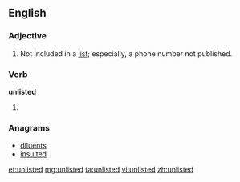 ==English==

===Adjective===
{{en-adj|-}}

# Not included in a [[list]]; especially, a phone number not published.

===Verb===
'''unlisted'''

# {{past of|unlist}}

===Anagrams===
* [[diluents#English|diluents]]
* [[insulted#English|insulted]]

[[et:unlisted]]
[[mg:unlisted]]
[[ta:unlisted]]
[[vi:unlisted]]
[[zh:unlisted]]
